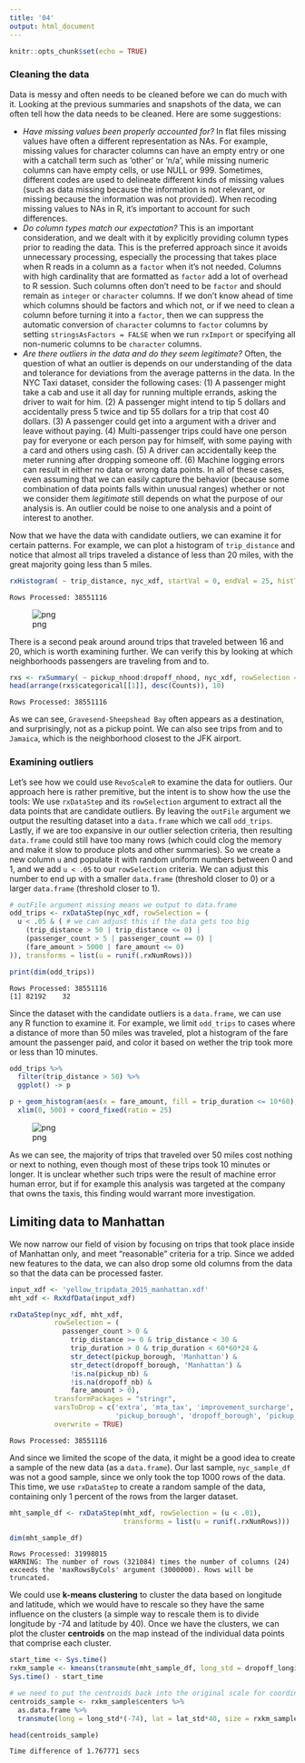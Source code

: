 ```yaml
---
title: '04'
output: html_document
---
```


```r
knitr::opts_chunk$set(echo = TRUE)
```

### Cleaning the data

Data is messy and often needs to be cleaned before we can do much with it.  Looking at the previous summaries and snapshots of the data, we can often tell how the data needs to be cleaned.  Here are some suggestions:

- *Have missing values been properly accounted for?* In flat files missing values have often a different representation as NAs. For example, missing values for character columns can have an empty entry or one with a catchall term such as 'other' or 'n/a', while missing numeric columns can have empty cells, or use NULL or 999. Sometimes, different codes are used to delineate different kinds of missing values (such as data missing because the information is not relevant, or missing because the information was not provided).  When recoding missing values to NAs in R, it's important to account for such differences.
- *Do column types match our expectation?* This is an important consideration, and we dealt with it by explicitly providing column types prior to reading the data.  This is the preferred approach since it avoids unnecessary processing, especially the processing that takes place when R reads in a column as a `factor` when it's not needed.  Columns with high cardinality that are formatted as `factor` add a lot of overhead to R session.  Such columns often don't need to be `factor` and should remain as `integer` or `character` columns.  If we don't know ahead of time which columns should be factors and which not, or if we need to clean a column before turning it into a `factor`, then we can suppress the automatic conversion of `character` columns to `factor` columns by setting `stringsAsFactors = FALSE` when we run `rxImport` or specifying all non-numeric columns to be `character` columns.
- *Are there outliers in the data and do they seem legitimate?* Often, the question of what an outlier is depends on our understanding of the data and tolerance for deviations from the average patterns in the data.  In the NYC Taxi dataset, consider the following cases: (1) A passenger might take a cab and use it all day for running multiple errands, asking the driver to wait for him.  (2) A passenger might intend to tip 5 dollars and accidentally press 5 twice and tip 55 dollars for a trip that cost 40 dollars.  (3) A passenger could get into a argument with a driver and leave without paying.  (4) Multi-passenger trips could have one person pay for everyone or each person pay for himself, with some paying with a card and others using cash. (5) A driver can accidentally keep the meter running after dropping someone off.  (6) Machine logging errors can result in either no data or wrong data points.  In all of these cases, even assuming that we can easily capture the behavior (because some combination of data points falls within unusual ranges) whether or not we consider them *legitimate* still depends on what the purpose of our analysis is.  An outlier could be noise to one analysis and a point of interest to another.

Now that we have the data with candidate outliers, we can examine it for certain patterns.  For example, we can plot a histogram of `trip_distance` and notice that almost all trips traveled a distance of less than 20 miles, with the great majority going less than 5 miles.


```r
rxHistogram( ~ trip_distance, nyc_xdf, startVal = 0, endVal = 25, histType = "Percent", numBreaks = 20)
```

    Rows Processed: 38551116 
    


![png](./images/output_49_1.png)


There is a second peak around around trips that traveled between 16 and 20, which is worth examining further.  We can verify this by looking at which neighborhoods passengers are traveling from and to.


```r
rxs <- rxSummary( ~ pickup_nhood:dropoff_nhood, nyc_xdf, rowSelection = (trip_distance > 15 & trip_distance < 22))
head(arrange(rxs$categorical[[1]], desc(Counts)), 10)
```

    Rows Processed: 38551116 
    





As we can see, `Gravesend-Sheepshead Bay` often appears as a destination, and surprisingly, not as a pickup point.  We can also see trips from and to `Jamaica`, which is the neighborhood closest to the JFK airport. 

### Examining outliers

Let's see how we could use `RevoScaleR` to examine the data for outliers.  Our approach here is rather premitive, but the intent is to show how the use the tools:  We use `rxDataStep` and its `rowSelection` argument to extract all the data points that are candidate outliers.  By leaving the `outFile` argument we output the resulting dataset into a `data.frame` which we call `odd_trips`.  Lastly, if we are too expansive in our outlier selection criteria, then resulting `data.frame` could still have too many rows (which could clog the memory and make it slow to produce plots and other summaries).  So we create a new column `u` and populate it with random uniform numbers between 0 and 1, and we add `u < .05` to our `rowSelection` criteria.  We can adjust this number to end up with a smaller `data.frame` (threshold closer to 0) or a larger `data.frame` (threshold closer to 1).


```r
# outFile argument missing means we output to data.frame
odd_trips <- rxDataStep(nyc_xdf, rowSelection = (
  u < .05 & ( # we can adjust this if the data gets too big
    (trip_distance > 50 | trip_distance <= 0) |
    (passenger_count > 5 | passenger_count == 0) |
    (fare_amount > 5000 | fare_amount <= 0)
)), transforms = list(u = runif(.rxNumRows)))

print(dim(odd_trips))
```

    Rows Processed: 38551116 
    [1] 82192    32
    

Since the dataset with the candidate outliers is a `data.frame`, we can use any R function to examine it.  For example, we limit `odd_trips` to cases where a distance of more than 50 miles was traveled, plot a histogram of the fare amount the passenger paid, and color it based on wether the trip took more or less than 10 minutes.


```r
odd_trips %>% 
  filter(trip_distance > 50) %>%
  ggplot() -> p

p + geom_histogram(aes(x = fare_amount, fill = trip_duration <= 10*60), binwidth = 10) +
  xlim(0, 500) + coord_fixed(ratio = 25)
```


![png](./images/output_56_0.png)


As we can see, the majority of trips that traveled over 50 miles cost nothing or next to nothing, even though most of these trips took 10 minutes or longer.  It is unclear whether such trips were the result of machine error human error, but if for example this analysis was targeted at the company that owns the taxis, this finding would warrant more investigation.

## Limiting data to Manhattan

We now narrow our field of vision by focusing on trips that took place inside of Manhattan only, and meet "reasonable" criteria for a trip.  Since we added new features to the data, we can also drop some old columns from the data so that the data can be processed faster.


```r
input_xdf <- 'yellow_tripdata_2015_manhattan.xdf'
mht_xdf <- RxXdfData(input_xdf)
```


```r
rxDataStep(nyc_xdf, mht_xdf, 
           rowSelection = (
             passenger_count > 0 &
               trip_distance >= 0 & trip_distance < 30 &
               trip_duration > 0 & trip_duration < 60*60*24 &
               str_detect(pickup_borough, 'Manhattan') &
               str_detect(dropoff_borough, 'Manhattan') &
               !is.na(pickup_nb) &
               !is.na(dropoff_nb) &
               fare_amount > 0), 
           transformPackages = "stringr",
           varsToDrop = c('extra', 'mta_tax', 'improvement_surcharge', 'total_amount', 
                          'pickup_borough', 'dropoff_borough', 'pickup_nhood', 'dropoff_nhood'),
           overwrite = TRUE)
```

    Rows Processed: 38551116 
    

And since we limited the scope of the data, it might be a good idea to create a sample of the new data (as a `data.frame`).  Our last sample, `nyc_sample_df` was not a good sample, since we only took the top 1000 rows of the data.  This time, we use `rxDataStep` to create a random sample of the data, containing only 1 percent of the rows from the larger dataset.


```r
mht_sample_df <- rxDataStep(mht_xdf, rowSelection = (u < .01), 
                            transforms = list(u = runif(.rxNumRows)))

dim(mht_sample_df)
```

    Rows Processed: 31998015 
    WARNING: The number of rows (321084) times the number of columns (24)
    exceeds the 'maxRowsByCols' argument (3000000). Rows will be truncated.
    




We could use **k-means clustering** to cluster the data based on longitude and latitude, which we would have to rescale so they have the same influence on the clusters (a simple way to rescale them is to divide longitude by -74 and latitude by 40).  Once we have the clusters, we can plot the cluster **centroids** on the map instead of the individual data points that comprise each cluster.


```r
start_time <- Sys.time()
rxkm_sample <- kmeans(transmute(mht_sample_df, long_std = dropoff_longitude / -74, lat_std = dropoff_latitude / 40), centers = 300, iter.max = 2000)
Sys.time() - start_time

# we need to put the centroids back into the original scale for coordinates
centroids_sample <- rxkm_sample$centers %>%
  as.data.frame %>%
  transmute(long = long_std*(-74), lat = lat_std*40, size = rxkm_sample$size)

head(centroids_sample)
```




    Time difference of 1.767771 secs





